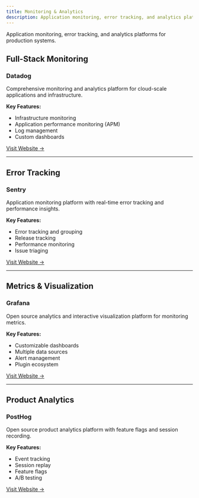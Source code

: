 ```yaml
---
title: Monitoring & Analytics
description: Application monitoring, error tracking, and analytics platforms for production systems.
---
```


Application monitoring, error tracking, and analytics platforms for production systems.

## Full-Stack Monitoring

### Datadog
Comprehensive monitoring and analytics platform for cloud-scale applications and infrastructure.

**Key Features:**
- Infrastructure monitoring
- Application performance monitoring (APM)
- Log management
- Custom dashboards

[Visit Website →](https://www.datadoghq.com/)

---

## Error Tracking

### Sentry
Application monitoring platform with real-time error tracking and performance insights.

**Key Features:**
- Error tracking and grouping
- Release tracking
- Performance monitoring
- Issue triaging

[Visit Website →](https://sentry.io/)

---

## Metrics & Visualization

### Grafana
Open source analytics and interactive visualization platform for monitoring metrics.

**Key Features:**
- Customizable dashboards
- Multiple data sources
- Alert management
- Plugin ecosystem

[Visit Website →](https://grafana.com/)

---

## Product Analytics

### PostHog
Open source product analytics platform with feature flags and session recording.

**Key Features:**
- Event tracking
- Session replay
- Feature flags
- A/B testing

[Visit Website →](https://posthog.com/)

